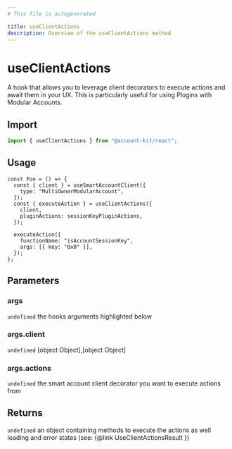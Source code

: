 ```yaml
---
# This file is autogenerated

title: useClientActions
description: Overview of the useClientActions method
---
```


# useClientActions

A hook that allows you to leverage client decorators to execute actions
and await them in your UX. This is particularly useful for using Plugins
with Modular Accounts.

## Import

```ts
import { useClientActions } from "@account-kit/react";
```

## Usage

```tsx
const Foo = () => {
  const { client } = useSmartAccountClient({
    type: "MultiOwnerModularAccount",
  });
  const { executeAction } = useClientActions({
    client,
    pluginActions: sessionKeyPluginActions,
  });

  executeAction({
    functionName: "isAccountSessionKey",
    args: [{ key: "0x0" }],
  });
};
```

## Parameters

### args

`undefined`
the hooks arguments highlighted below

### args.client

`undefined`
[object Object],[object Object]

### args.actions

`undefined`
the smart account client decorator you want to execute actions from

## Returns

`undefined`
an object containing methods to execute the actions as well loading and error states (see: {@link UseClientActionsResult })
